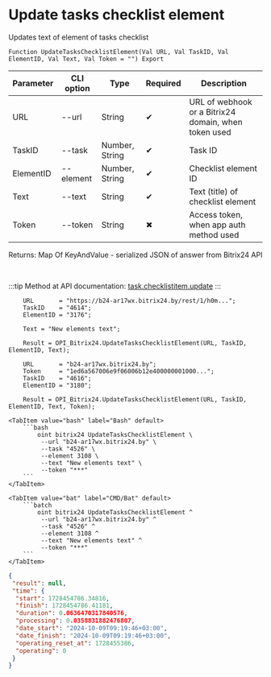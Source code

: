 ﻿---
sidebar_position: 2
---


# Update tasks checklist element
 Updates text of element of tasks checklist



`Function UpdateTasksChecklistElement(Val URL, Val TaskID, Val ElementID, Val Text, Val Token = "") Export`

  | Parameter | CLI option | Type | Required | Description |
  |-|-|-|-|-|
  | URL | --url | String | &#x2714; | URL of webhook or a Bitrix24 domain, when token used |
  | TaskID | --task | Number, String | &#x2714; | Task ID |
  | ElementID | --element | Number, String | &#x2714; | Checklist element ID |
  | Text | --text | String | &#x2714; | Text (title) of checklist element |
  | Token | --token | String | &#x2716; | Access token, when app auth method used |

  
  Returns:  Map Of KeyAndValue - serialized JSON of answer from Bitrix24 API

<br/>

:::tip
Method at API documentation: [task.checklistitem.update](https://dev.1c-bitrix.ru/rest_help/tasks/task/checklistitem/update.php)
:::
<br/>



```bsl title="1C:Enterprise/OneScript code example"
    URL       = "https://b24-ar17wx.bitrix24.by/rest/1/h0m...";
    TaskID    = "4614";
    ElementID = "3176";

    Text = "New elements text";

    Result = OPI_Bitrix24.UpdateTasksChecklistElement(URL, TaskID, ElementID, Text);

    URL       = "b24-ar17wx.bitrix24.by";
    Token     = "1ed6a567006e9f06006b12e400000001000...";
    TaskID    = "4616";
    ElementID = "3180";

    Result = OPI_Bitrix24.UpdateTasksChecklistElement(URL, TaskID, ElementID, Text, Token);
```
 

 <Tabs>
  
    <TabItem value="bash" label="Bash" default>
        ```bash
            oint bitrix24 UpdateTasksChecklistElement \
             --url "b24-ar17wx.bitrix24.by" \
             --task "4526" \
             --element 3108 \
             --text "New elements text" \
             --token "***"
        ```
    </TabItem>
  
    <TabItem value="bat" label="CMD/Bat" default>
        ```batch
            oint bitrix24 UpdateTasksChecklistElement ^
             --url "b24-ar17wx.bitrix24.by" ^
             --task "4526" ^
             --element 3108 ^
             --text "New elements text" ^
             --token "***"
        ```
    </TabItem>
</Tabs>


```json title="Result"
{
 "result": null,
 "time": {
  "start": 1728454786.34816,
  "finish": 1728454786.41181,
  "duration": 0.0636470317840576,
  "processing": 0.0358831882476807,
  "date_start": "2024-10-09T09:19:46+03:00",
  "date_finish": "2024-10-09T09:19:46+03:00",
  "operating_reset_at": 1728455386,
  "operating": 0
 }
}
```
